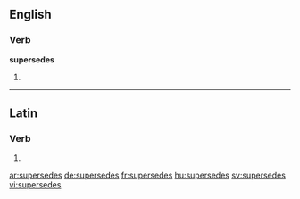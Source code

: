 ==English==

===Verb===
'''supersedes'''

# {{en-third-person singular of|supersede}}

----

==Latin==

===Verb===
{{la-verb-form|supersedēs}}

# {{conjugation of|supersedeo|supersedeō|2|s|pres|act|ind|lang=la}}

[[ar:supersedes]]
[[de:supersedes]]
[[fr:supersedes]]
[[hu:supersedes]]
[[sv:supersedes]]
[[vi:supersedes]]